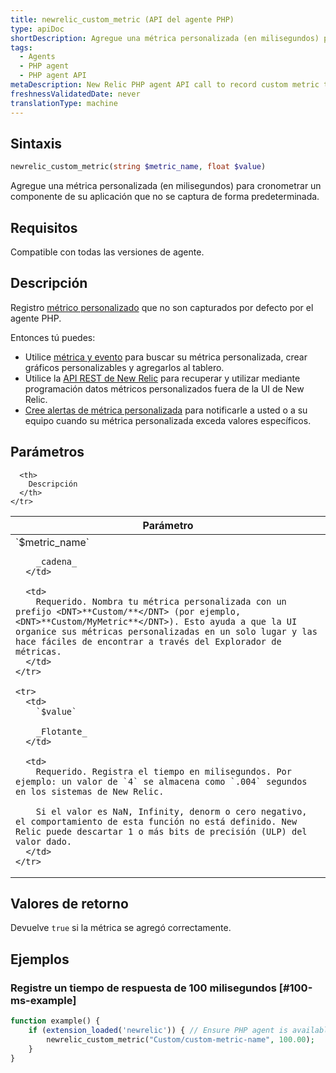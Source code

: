 ```yaml
---
title: newrelic_custom_metric (API del agente PHP)
type: apiDoc
shortDescription: Agregue una métrica personalizada (en milisegundos) para cronometrar un componente de su aplicación que no se captura de forma predeterminada.
tags:
  - Agents
  - PHP agent
  - PHP agent API
metaDescription: New Relic PHP agent API call to record custom metric timeslice data.
freshnessValidatedDate: never
translationType: machine
---
```


## Sintaxis

```php
newrelic_custom_metric(string $metric_name, float $value)
```

Agregue una métrica personalizada (en milisegundos) para cronometrar un componente de su aplicación que no se captura de forma predeterminada.

## Requisitos

Compatible con todas las versiones de agente.

## Descripción

Registro [métrico personalizado](/docs/agents/manage-apm-agents/agent-data/custom-metrics) que no son capturados por defecto por el agente PHP.

Entonces tú puedes:

* Utilice [métrica y evento](/docs/query-your-data/explore-query-data/data-explorer/introduction-data-explorer) para buscar su métrica personalizada, crear gráficos personalizables y agregarlos al tablero.
* Utilice la [API REST de New Relic](/docs/apis/rest-api-v2/requirements/new-relic-rest-api-v2-getting-started) para recuperar y utilizar mediante programación datos métricos personalizados fuera de la UI de New Relic.
* [Cree alertas de métrica personalizada](/docs/alerts/new-relic-alerts/configuring-alert-policies/define-custom-metrics-alert-condition) para notificarle a usted o a su equipo cuando su métrica personalizada exceda valores específicos.

## Parámetros

<table>
  <thead>
    <tr>
      <th width="25%">
        Parámetro
      </th>

      <th>
        Descripción
      </th>
    </tr>
  </thead>

  <tbody>
    <tr>
      <td>
        `$metric_name`

        _cadena_
      </td>

      <td>
        Requerido. Nombra tu métrica personalizada con un prefijo <DNT>**Custom/**</DNT> (por ejemplo, <DNT>**Custom/MyMetric**</DNT>). Esto ayuda a que la UI organice sus métricas personalizadas en un solo lugar y las hace fáciles de encontrar a través del Explorador de métricas.
      </td>
    </tr>

    <tr>
      <td>
        `$value`

        _Flotante_
      </td>

      <td>
        Requerido. Registra el tiempo en milisegundos. Por ejemplo: un valor de `4` se almacena como `.004` segundos en los sistemas de New Relic.

        Si el valor es NaN, Infinity, denorm o cero negativo, el comportamiento de esta función no está definido. New Relic puede descartar 1 o más bits de precisión (ULP) del valor dado.
      </td>
    </tr>
  </tbody>
</table>

## Valores de retorno

Devuelve `true` si la métrica se agregó correctamente.

## Ejemplos

### Registre un tiempo de respuesta de 100 milisegundos [#100-ms-example]

```php
function example() {
    if (extension_loaded('newrelic')) { // Ensure PHP agent is available
        newrelic_custom_metric("Custom/custom-metric-name", 100.00);
    }
}
```